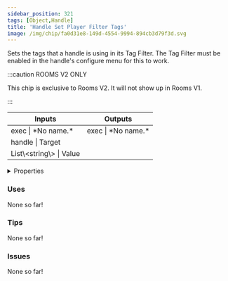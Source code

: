 ```yaml
---
sidebar_position: 321
tags: [Object,Handle]
title: 'Handle Set Player Filter Tags'
image: /img/chip/fa0d31e8-149d-4554-9994-894cb3d79f3d.svg
---
```


Sets the tags that a handle is using in its Tag Filter. The Tag Filter must be enabled in the handle's configure menu for this to work.

:::caution ROOMS V2 ONLY

This chip is exclusive to Rooms V2. It will not show up in Rooms V1.

:::


<IChip uuid="fa0d31e8-149d-4554-9994-894cb3d79f3d"/>

<table><thead><tr><th>Inputs</th><th>Outputs</th></tr></thead><tbody><tr><td>exec | *No name.*</td><td>exec | *No name.*</td></tr><tr><td>handle | Target</td><td /></tr><tr><td>List\&lt;string\&gt; | Value</td><td /></tr></tbody></table>

<details>
  <summary>Properties</summary>
  <div>
    <div>
    <table>
      <tbody>
        <tr>
          <td>Is beta required?</td>
          <td>No</td>
        </tr>
        <tr>
          <td>Is chip a trolling risk?</td>
          <td>No</td>
        </tr>
        <tr>
          <td>Is chip a role assignment risk?</td>
          <td>No</td>
        </tr>
        <tr>
          <td>Chip UUID</td>
          <td>fa0d31e8-149d-4554-9994-894cb3d79f3d</td>
        </tr>
        <tr>
          <td>Room availability</td>
          <td>Rooms V2 only</td>
        </tr>
      </tbody>
    </table>
    </div>
  </div>
</details>

### Uses

None so far!

### Tips

None so far!

### Issues

None so far!
